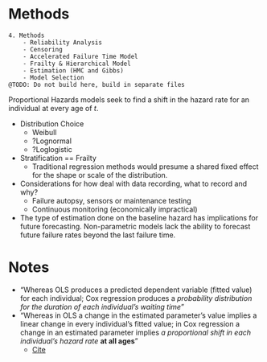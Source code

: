 # Methods
```
4. Methods
	- Reliability Analysis
	- Censoring
	- Accelerated Failure Time Model
	- Frailty & Hierarchical Model
	- Estimation (HMC and Gibbs)
	- Model Selection
@TODO: Do not build here, build in separate files
```



Proportional Hazards models seek to find a shift in the hazard rate for an individual at every age of *t*. 


- Distribution Choice
  - Weibull
  - ?Lognormal
  - ?Loglogistic 


- Stratification == Frailty
  - Traditional regression methods would presume a shared fixed effect for the shape or scale of the distribution.


- Considerations for how deal with data recording, what to record and why?
	- Failure autopsy, sensors or maintenance testing
	- Continuous monitoring (economically impractical)

- The type of estimation done on the baseline hazard has implications for future forecasting. Non-parametric models lack the ability to forecast future failure rates beyond the last failure time.

# Notes

 - "Whereas OLS produces a predicted dependent variable (fitted value) for each individual; Cox regression produces a *probability distribution for the duration of each individual's waiting time*" 
 - "Whereas in OLS a change in the estimated parameter's value implies a linear change in every individual's fitted value; in Cox regression a change in an estimated parameter implies *a proportional shift in each individual's hazard rate* **at all ages**"
	- [Cite](http://courses.demog.berkeley.edu/mason213F15/)